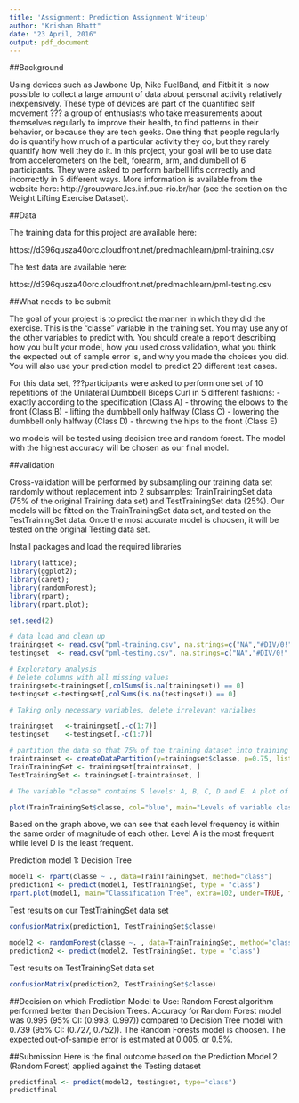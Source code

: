 ```yaml
---
title: 'Assignment: Prediction Assignment Writeup'
author: "Krishan Bhatt"
date: "23 April, 2016"
output: pdf_document
---
```


##Background

Using devices such as Jawbone Up, Nike FuelBand, and Fitbit it is now possible to collect a large amount of data about personal activity relatively inexpensively. These type of devices are part of the quantified self movement ??? a group of enthusiasts who take measurements about themselves regularly to improve their health, to find patterns in their behavior, or because they are tech geeks. One thing that people regularly do is quantify how much of a particular activity they do, but they rarely quantify how well they do it. In this project, your goal will be to use data from accelerometers on the belt, forearm, arm, and dumbell of 6 participants. They were asked to perform barbell lifts correctly and incorrectly in 5 different ways. More information is available from the website here: http://groupware.les.inf.puc-rio.br/har (see the section on the Weight Lifting Exercise Dataset).

##Data

The training data for this project are available here:

https://d396qusza40orc.cloudfront.net/predmachlearn/pml-training.csv

The test data are available here:

https://d396qusza40orc.cloudfront.net/predmachlearn/pml-testing.csv



##What needs to be submit

The goal of your project is to predict the manner in which they did the exercise. This is the "classe" variable in the training set. You may use any of the other variables to predict with. You should create a report describing how you built your model, how you used cross validation, what you think the expected out of sample error is, and why you made the choices you did. You will also use your prediction model to predict 20 different test cases.

For this data set, ???participants were asked to perform one set of 10 repetitions of the Unilateral Dumbbell Biceps Curl in 5 different fashions: - exactly according to the specification (Class A) - throwing the elbows to the front (Class B) - lifting the dumbbell only halfway (Class C) - lowering the dumbbell only halfway (Class D) - throwing the hips to the front (Class E)

wo models will be tested using decision tree and random forest. The model with the highest accuracy will be chosen as our final model.

##validation

Cross-validation will be performed by subsampling our training data set randomly without replacement into 2 subsamples: TrainTrainingSet data (75% of the original Training data set) and TestTrainingSet data (25%). Our models will be fitted on the TrainTrainingSet data set, and tested on the TestTrainingSet data. Once the most accurate model is choosen, it will be tested on the original Testing data set.


Install packages and load the required libraries
```r
library(lattice); 
library(ggplot2); 
library(caret); 
library(randomForest); 
library(rpart); 
library(rpart.plot);
```

```r
set.seed(2)

# data load and clean up
trainingset <- read.csv("pml-training.csv", na.strings=c("NA","#DIV/0!", ""))
testingset  <- read.csv("pml-testing.csv", na.strings=c("NA","#DIV/0!", ""))

# Exploratory analysis
# Delete columns with all missing values
trainingset<-trainingset[,colSums(is.na(trainingset)) == 0]
testingset <-testingset[,colSums(is.na(testingset)) == 0]

# Taking only necessary variables, delete irrelevant varialbes

trainingset   <-trainingset[,-c(1:7)]
testingset    <-testingset[,-c(1:7)]

# partition the data so that 75% of the training dataset into training and the remaining 25% to testing
traintrainset <- createDataPartition(y=trainingset$classe, p=0.75, list=FALSE)
TrainTrainingSet <- trainingset[traintrainset, ] 
TestTrainingSet <- trainingset[-traintrainset, ]

# The variable "classe" contains 5 levels: A, B, C, D and E. A plot of the outcome variable will allow us to see the frequency of each levels in the TrainTrainingSet data set and compare one another.

plot(TrainTrainingSet$classe, col="blue", main="Levels of variable classe within the TrainTrainingSet data set", xlab="classe", ylab="Frequency")
```

Based on the graph above, we can see that each level frequency is within the same order of magnitude of each other. Level A is the most frequent while level D is the least frequent.

Prediction model 1: Decision Tree
```r
model1 <- rpart(classe ~ ., data=TrainTrainingSet, method="class")
prediction1 <- predict(model1, TestTrainingSet, type = "class")
rpart.plot(model1, main="Classification Tree", extra=102, under=TRUE, faclen=0)
```

Test results on our TestTrainingSet data set
```r
confusionMatrix(prediction1, TestTrainingSet$classe)
```

```r
model2 <- randomForest(classe ~. , data=TrainTrainingSet, method="class")
prediction2 <- predict(model2, TestTrainingSet, type = "class")
```

Test results on TestTrainingSet data set
```r
confusionMatrix(prediction2, TestTrainingSet$classe)
```

##Decision on which Prediction Model to Use:
Random Forest algorithm performed better than Decision Trees. Accuracy for Random Forest model was 0.995 (95% CI: (0.993, 0.997)) compared to Decision Tree model with 0.739 (95% CI: (0.727, 0.752)). The Random Forests model is choosen. The expected out-of-sample error is estimated at 0.005, or 0.5%.

##Submission
Here is the final outcome based on the Prediction Model 2 (Random Forest) applied against the Testing dataset


```r
predictfinal <- predict(model2, testingset, type="class")
predictfinal
```



